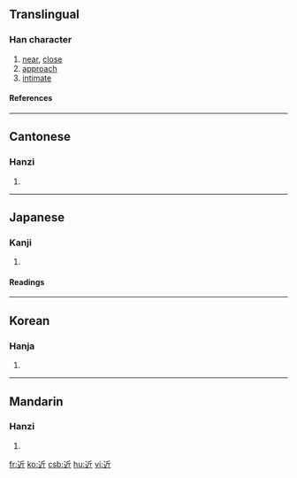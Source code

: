 ==Translingual==
===Han character===
{{Han char|rn=162|rad=辵|as=04|sn=8|four=3230<sub>2</sub>|canj=卜竹一中 (YHML)}}
# [[near]], [[close]]
# [[approach]]
# [[intimate]]
====References====
{{Han ref|kx=1254.070|dkj=38752|dj=1736.180|hdz=63819.120|uh=8FD1|ud=36817|bh=AAF1|bd=43761}}
----
==Cantonese==
===Hanzi===
{{yue-hanzi|jyut=|y=gan6}}
# {{defn|Cantonese}}
----
==Japanese==
===Kanji===
{{ja-kanji|grade=2|rs=辵04}}
# {{defn|Japanese}}
====Readings====
{{ja-readings|on=[[きん]] (kin), [[こん]] (kon)|kun=[[ちかい]] (chikai)}}
----
==Korean==
===Hanja===
{{ko-hanja|hangeul=근|eumhun=|rv=geun|mr=kŭn|y=kun}}
# {{defn|Korean}}
----
==Mandarin==
===Hanzi===
{{cmn-hanzi|pin=[[jìn]] (jin4)|wg=chin<sup>4</sup>}}
# {{defn|Mandarin}}

[[fr:近]]
[[ko:近]]
[[csb:近]]
[[hu:近]]
[[vi:近]]
